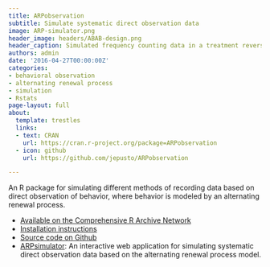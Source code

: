 ```yaml
---
title: ARPobservation
subtitle: Simulate systematic direct observation data
image: ARP-simulator.png
header_image: headers/ABAB-design.png
header_caption: Simulated frequency counting data in a treatment reversal design
authors: admin
date: '2016-04-27T00:00:00Z'
categories:
- behavioral observation
- alternating renewal process
- simulation
- Rstats
page-layout: full
about:
  template: trestles
  links:
  - text: CRAN
    url: https://cran.r-project.org/package=ARPobservation
  - icon: github
    url: https://github.com/jepusto/ARPobservation

---
```


An R package for simulating different methods of recording data based on direct observation of behavior, where behavior is modeled by an alternating renewal process.

- [Available on the Comprehensive R Archive Network](https://cran.r-project.org/package=ARPobservation)
- [Installation instructions](/getting-started-with-ARPobservation)
- [Source code on Github](https://github.com/jepusto/ARPobservation)
- [ARPsimulator](https://jepusto.shinyapps.io/ARPsimulator/): An interactive web application for simulating systematic direct observation data based on the alternating renewal process model.

